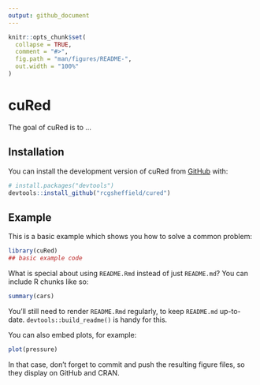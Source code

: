 ```yaml
---
output: github_document
---
```


<!-- README.md is generated from README.Rmd. Please edit that file -->

```r
knitr::opts_chunk$set(
  collapse = TRUE,
  comment = "#>",
  fig.path = "man/figures/README-",
  out.width = "100%"
)
```

# cuRed

<!-- badges: start -->
<!-- badges: end -->

The goal of cuRed is to ...

## Installation

You can install the development version of cuRed from [GitHub](https://github.com/) with:

``` r
# install.packages("devtools")
devtools::install_github("rcgsheffield/cured")
```

## Example

This is a basic example which shows you how to solve a common problem:

```r
library(cuRed)
## basic example code
```

What is special about using `README.Rmd` instead of just `README.md`? You can include R chunks like so:

```r
summary(cars)
```

You'll still need to render `README.Rmd` regularly, to keep `README.md` up-to-date. `devtools::build_readme()` is handy for this.

You can also embed plots, for example:

```r
plot(pressure)
```

In that case, don't forget to commit and push the resulting figure files, so they display on GitHub and CRAN.
